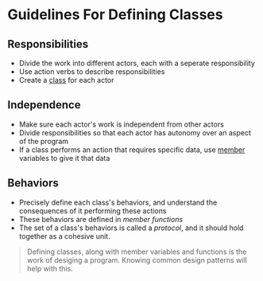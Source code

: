 # Guidelines For Defining Classes

## Responsibilities
- Divide the work into different actors, each with a seperate responsibility
- Use action verbs to describe responsibilities
- Create a [class](/what-is-a-class) for each actor

## Independence
- Make sure each actor's work is independent from other actors
- Divide responsibilities so that each actor has autonomy over an aspect of the program
- If a class performs an action that requires specific data, use [member](/what-are-class-members) variables to give it that data 

## Behaviors
- Precisely define each class's behaviors, and understand the consequences of it performing these actions
- These behaviors are defined in _member functions_
- The set of a class's behaviors is called a _protocol_, and it should hold together as a cohesive unit.

> Defining classes, along with member variables and functions is the work of desiging a program. Knowing common design patterns will help with this. 